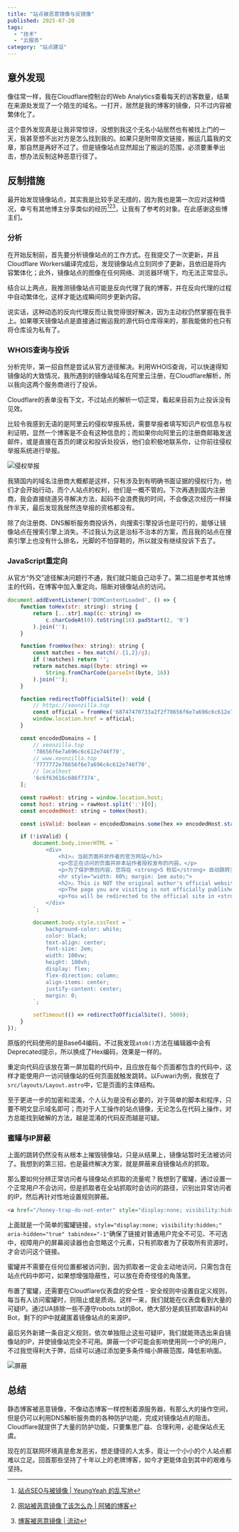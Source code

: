```yaml
---
title: "站点被恶意镜像与反镜像"
published: 2025-07-20
tags: 
  - "技术"
  - "云服务"
category: "站点建设"
---
```

## 意外发现
像往常一样，我在Cloudflare控制台的Web Analytics查看每天的访客数量，结果在来源处发现了一个陌生的域名。一打开，居然是我的博客的镜像，只不过内容被繁体化了。

这个意外发现真是让我非常惊讶，没想到我这个无名小站居然也有被找上门的一天，我甚至想不出对方是怎么找到我的。如果只是附带原文链接，搬运几篇我的文章，那自然是再好不过了。但是镜像站点显然超出了搬运的范围，必须要重拳出击，想办法反制这种恶意行径了。

## 反制措施
最开始发现镜像站点，其实我是比较手足无措的，因为我也是第一次应对这种情况，幸亏有其他博主分享类似的经历[^1][^2][^3]，让我有了参考的对象。在此感谢这些博主们。

### 分析
在开始反制前，首先要分析镜像站点的工作方式。在我提交了一次更新，并且Cloudflare Workers编译完成后，发现镜像站点立刻同步了更新，且依旧是将内容繁体化；此外，镜像站点的图像在任何网络、浏览器环境下，均无法正常显示。

结合以上两点，我推测镜像站点可能是反向代理了我的博客，并在反向代理的过程中自动繁体化，这样才能达成瞬间同步更新内容。

说实话，这种动态的反向代理反而让我觉得很好解决，因为主动权仍然掌握在我手上。如果哪天镜像站点是直接通过搬运我的源代码仓库得来的，那我能做的也只有将仓库设为私有了。

### WHOIS查询与投诉
分析完毕，第一招自然是尝试从官方途径解决。利用WHOIS查询，可以快速得知镜像站的大致情况，我所遇到的镜像站域名在阿里云注册，在Cloudflare解析，所以我向这两个服务商进行了投诉。

Cloudflare的表单没有下文，不过站点的解析一切正常，看起来目前为止投诉没有见效。

比较令我感到无语的是阿里云的侵权举报系统，需要举报者填写知识产权信息与权利证明，显然一个博客是不会有这种信息的；而如果你向阿里云的注册商邮箱发送邮件，或是直接在首页的建议和投诉处投诉，他们会积极地联系你，让你前往侵权举报系统进行举报。

![侵权举报](https://blog-static.xeonzilla.top/img/anti_malicious_mirroring/01.avif "侵权举报")

我猜国内的域名注册商大概都是这样，只有涉及到有明确书面证据的侵权行为，他们才会开始行动，而个人站点的权利，他们是一概不管的。下次再遇到国内注册商，我会直接绕道另寻解决方法，起码不会浪费我的时间，不会像这次经历一样操作半天，最后发现我居然连举报的资格都没有。

除了向注册商、DNS解析服务商投诉外，向搜索引擎投诉也是可行的，能够让镜像站点在搜索引擎上消失。不过我认为这是治标不治本的方案，而且我的站点在搜索引擎上也没有什么排名，光脚的不怕穿鞋的，所以就没有继续投诉下去了。

### JavaScript重定向
从官方“外交”途径解决问题行不通，我们就只能自己动手了。第二招是参考其他博主的代码，在博客中加入重定向，阻断对镜像站点的访问。

```js title="src/layouts/Layout.astro"
document.addEventListener('DOMContentLoaded', () => {
    function toHex(str: string): string {
        return [...str].map((c: string) =>
            c.charCodeAt(0).toString(16).padStart(2, '0')
        ).join('');
    }

    function fromHex(hex: string): string {
        const matches = hex.match(/.{1,2}/g);
        if (!matches) return '';
        return matches.map((byte: string) =>
            String.fromCharCode(parseInt(byte, 16))
        ).join('');
    }

    function redirectToOfficialSite(): void {
        // https://xeonzilla.top
        const official = fromHex('68747470733a2f2f78656f6e7a696c6c612e746f70');
        window.location.href = official;
    }

    const encodedDomains = [
        // xeonzilla.top
        '78656f6e7a696c6c612e746f70',
        // www.xeonzilla.top
        '7777772e78656f6e7a696c6c612e746f70',
        // localhost
        '6c6f63616c686f7374',
    ];

    const rawHost: string = window.location.host;
    const host: string = rawHost.split(':')[0];
    const encodedHost: string = toHex(host);

    const isValid: boolean = encodedDomains.some(hex => encodedHost.startsWith(hex));

    if (!isValid) {
        document.body.innerHTML = `
    		<div>
        		<h1>⚠ 当前页面并非作者的官方网站</h1>
        		<p>您正在访问的页面并非本站作者授权发布的内容。</p>
        		<p>为了保护原创内容，您将在 <strong>5 秒后</strong> 自动跳转至作者的官方网站。</p>
        		<hr style="width: 60%; margin: 1em auto;">
        		<h2>⚠ This is NOT the original author's official website</h2>
        		<p>The page you are visiting is not officially published by the author.</p>
        		<p>You will be redirected to the official site in <strong>5 seconds</strong> to protect original content.</p>
   			</div>
	    `;

        document.body.style.cssText = `
            background-color: white;
            color: black;
            text-align: center;
            font-size: 2em;
            width: 100vw;
            height: 100vh;
            display: flex;
            flex-direction: column;
            align-items: center;
            justify-content: center;
            margin: 0;
        `;

        setTimeout(() => redirectToOfficialSite(), 5000);
    }
});
```

原版的代码使用的是Base64编码，不过我发现`atob()`方法在编辑器中会有Deprecated提示，所以换成了Hex编码，效果是一样的。

重定向代码应该放在第一屏加载的代码中，且应放在每个页面都包含的代码中，这样才能使用户一访问镜像站的任何页面就触发跳转。以Fuwari为例，我放在了`src/layouts/Layout.astro`中，它是页面的主体结构。

至于更进一步的加密和混淆，个人认为是没有必要的，对于简单的脚本和程序，只要不明文显示域名即可；而对于人工操作的站点镜像，无论怎么在代码上操作，对方总能找到破解的方法，越是混淆的代码反而越是可疑。

### 蜜罐与IP屏蔽
上面的跳转仍然没有从根本上摧毁镜像站，只是从结果上，镜像站暂时无法被访问了。我想到的第三招，也是最终解决方案，就是屏蔽来自镜像站点的抓取。

那么要如何分辨正常访问者与镜像站点抓取的流量呢？我想到了蜜罐，通过设置一个正常用户不会访问，但是抓取者在全站抓取时会访问的路径，识别出异常访问者的IP，然后再针对性地设置规则屏蔽。

```html title="honeypot.html"
<a href="/honey-trap-do-not-enter" style="display:none; visibility:hidden;" aria-hidden="true" tabindex="-1"></a>
```

上面就是一个简单的蜜罐链接，`style="display:none; visibility:hidden;" aria-hidden="true" tabindex="-1"`确保了链接对普通用户完全不可见、不可选中，视障用户的屏幕阅读器也会忽略这个元素，只有抓取者为了获取所有资源时，才会访问这个链接。

蜜罐并不需要在任何位置都被访问到，因为抓取者一定会主动地访问，只需包含在站点代码中即可，如果想增强隐蔽性，可以放在奇奇怪怪的角落里。

布置了蜜罐，还需要在Cloudflare仪表盘的安全性 - 安全规则中设置自定义规则，每当有人访问蜜罐时，则阻止或是质询。这样一来，我们就能在仪表盘看到大量的可疑IP。通过UA排除一些不遵守robots.txt的Bot，绝大部分是疯狂抓取语料的AI Bot，剩下的IP中就藏匿着镜像站点的来源IP。

最后另外新建一条自定义规则，依次单独阻止这些可疑IP，我们就能筛选出来自镜像站的IP，并使镜像站完全不可用。屏蔽一个IP可能会影响使用同一个IP的用户，不过我觉得利大于弊，后续可以通过添加更多条件缩小屏蔽范围，降低影响面。

![屏蔽](https://blog-static.xeonzilla.top/img/anti_malicious_mirroring/02.avif "屏蔽")

## 总结
静态博客被恶意镜像，不像动态博客一样控制着源服务器，有那么大的操作空间，但是仍可以利用DNS解析服务商的各种防护功能，完成对镜像站点的阻击。Cloudflare就提供了大量的防护功能，只要集思广益、合理利用，必能保站点无虞。

现在的互联网环境真是愈发恶劣，想走捷径的人太多，竟让一个小小的个人站点都难以立足。回首那些坚持了十年以上的老牌博客，如今才更能体会到其中的艰难与坚持。

[^1]:[站点SEO与被镜像 | YeungYeah 的乱写地](https://scottyeung.top/2024/mirror-website-in-seo/)
[^2]:[网站被恶意镜像了该怎么办 | 阿猪的博客](https://yfzhu.cn/posts/1014/)
[^3]:[博客被恶意镜像 | 流动](https://liudon.com/posts/blog-malicious-mirroring/)
